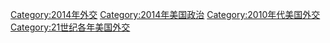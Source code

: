[[Category:2014年外交|Category:2014年外交]]
[[Category:2014年美国政治|Category:2014年美国政治]]
[[Category:2010年代美国外交|Category:2010年代美国外交]]
[[Category:21世纪各年美国外交|Category:21世纪各年美国外交]]
